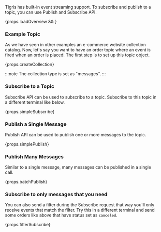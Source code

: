 
Tigris has built-in event streaming support. To subscribe and publish to a topic, you can use Publish and Subscribe API.

<div>{props.loadOverview && <InsertSpecs />}</div>

### Example Topic

As we have seen in other examples an e-commerce website collection catalog. Now, let's say you want to have an order
topic where an event is fired when an order is placed. The first step is to set up this topic object.

<CodeBlock language={props.codeLang}>{props.createCollection}</CodeBlock>

:::note
The collection type is set as "messages".
:::

### Subscribe to a Topic

Subscribe API can be used to subscribe to a topic. Subscribe to this topic in a different terminal like below.

<CodeBlock language={props.codeLang}>{props.simpleSubscribe}</CodeBlock>

### Publish a Single Message

Publish API can be used to publish one or more messages to the topic.

<CodeBlock language={props.codeLang}>{props.simplePublish}</CodeBlock>

### Publish Many Messages

Similar to a single message, many messages can be published in a single call.

<CodeBlock language={props.codeLang}>{props.batchPublish}</CodeBlock>

### Subscribe to only messages that you need

You can also send a filter during the Subscribe request that way you'll only receive events that match the filter.
Try this in a different terminal and send some orders like above that have status set as `canceled`.

<CodeBlock language={props.codeLang}>{props.filterSubscribe}</CodeBlock>
